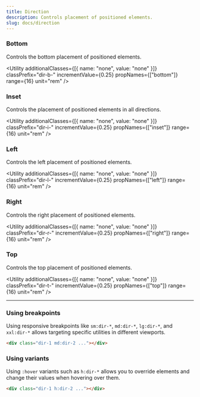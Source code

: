 ```yaml
---
title: Direction
description: Controls placement of positioned elements.
slug: docs/direction
---
```


### Bottom

Controls the bottom placement of positioned elements.

<Utility
  additionalClasses={[{ name: "none", value: "none" }]}
  classPrefix="dir-b-"
  incrementValue={0.25}
  propNames={["bottom"]}
  range={16}
  unit="rem"
/>

### Inset

Controls the placement of positioned elements in all directions.

<Utility
  additionalClasses={[{ name: "none", value: "none" }]}
  classPrefix="dir-i-"
  incrementValue={0.25}
  propNames={["inset"]}
  range={16}
  unit="rem"
/>

### Left

Controls the left placement of positioned elements.

<Utility
  additionalClasses={[{ name: "none", value: "none" }]}
  classPrefix="dir-l-"
  incrementValue={0.25}
  propNames={["left"]}
  range={16}
  unit="rem"
/>

### Right

Controls the right placement of positioned elements.

<Utility
  additionalClasses={[{ name: "none", value: "none" }]}
  classPrefix="dir-r-"
  incrementValue={0.25}
  propNames={["right"]}
  range={16}
  unit="rem"
/>

### Top

Controls the top placement of positioned elements.

<Utility
  additionalClasses={[{ name: "none", value: "none" }]}
  classPrefix="dir-t-"
  incrementValue={0.25}
  propNames={["top"]}
  range={16}
  unit="rem"
/>

---

### Using breakpoints

Using responsive breakpoints like `sm:dir-*`, `md:dir-*`, `lg:dir-*`, and `xxl:dir-*` allows targeting specific utilities in different viewports.

```html "md:dir-2"
<div class="dir-1 md:dir-2 ..."></div>
```

### Using variants

Using `:hover` variants such as `h:dir-*` allows you to override elements and change their values when hovering over them.

```html "h:dir-2"
<div class="dir-1 h:dir-2 ..."></div>
```
